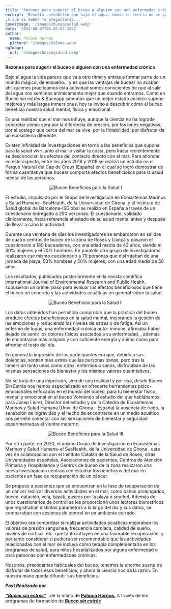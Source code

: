 ```yaml
---
title: 'Razones para sugerir el buceo a alguien con una enfermedad crónica'
excerpt: 'Resulta anecdótico que bajo el agua, donde en teoría no se puede respirar, es donde la respiración es más que importante. Ahí, bajo la superficie, es clave saber cómo respirar. 
¿A qué se debe? Te preguntarás...'
coverImage: '/images/buceoysalud.webp'
date: '2022-08-07T05:35:07.322Z'
author: 
  name: Paloma Hornos
  picture: '/images/Paloma.webp'
ogImage:
  url: '/images/buceoysalud.webp'
---
```

 
**Razones para sugerir el buceo a alguien con una enfermedad crónica**

Bajo el agua la vida parece que va a otro ritmo y entras a formar parte de un mundo mágico, de ensueño... y es que las ventajas de bucear no acaban ahí: quienes practicamos esta actividad somos conscientes de que al salir del agua nos sentimos anímicamente mejor que cuando entramos. Como en Buceo sin estrés & Buceapp sabemos que un mejor estado anímico supone mejores y más largas inmersiones, hoy te invito a descubrir cómo el buceo beneficia nuestra salud mental, física y emocional.

Es una realidad que el mar nos influye, aunque la ciencia no ha logrado concretar cómo: será por la diferencia de presión, por los iones negativos, por el sosiego que cerca del mar
se vive, por la flotabilidad, por disfrutar de un ecosistema diferente.

Existen infinidad de investigaciones en torno a los beneficios que supone para la salud
vivir junto al mar o visitar la costa, pero hasta recientemente se desconocían los efectos
del contacto directo con el mar. Para ahondar en este aspecto, entre los años 2018 y 2019
se realizó un estudio en el Parque Natural del Cap de Creus (España) en el cual se logró
demostrar de forma cuantitativa que bucear comporta efectos beneficiosos para la salud
mental de las personas.

<center>

![Buceo Beneficios para la Salud I](https://firebasestorage.googleapis.com/v0/b/buceapp-2ea9d.appspot.com/o/Blog%2FBuceoBeneficiosParaLaSalud%2Fistockphoto-947414320-612x612.jpeg?alt=media&token=0d7220ab-ed7d-4aaf-ba74-713c2bba42b4)

</center>

El estudio, impulsado por el Grupo de Investigación en Ecosistemas Marinos y Salud
Humana- SeaHealth, de la Universidad de Girona ,y el Instituto de Salud global de
Barcelona-ISGlobal se realizó en España a través de un cuestionario entregado a 250
personas. El cuestionario, validado clínicamente, hacia referencia al estado de su salud
mental antes y después de llevar a cabo la actividad.

Durante una veintena de días los investigadores se embarcaron en salidas de cuatro
centros de buceo de la zona de Roses y Llançà y pasaron el cuestionario a 180
buceadores, con una edad media de 42 años, siendo el 30% mujeres y el 70% hombres.
En paralelo otro grupo de investigadores realizaron ese mismo cuestionario a 70 personas
que disfrutaban de una jornada de playa, 50% hombres y 50% mujeres, con una edad
media de 50 años.

Los resultados, publicados posteriormente en la revista científica International Journal of
Environmental Research and Public Health, supusieron un primer paso para evaluar los
efectos beneficiosos que tiene el buceo en concreto y las actividades acuáticas en general
sobre la salud.

<center>

![Buceo Beneficios para la Salud II](https://firebasestorage.googleapis.com/v0/b/buceapp-2ea9d.appspot.com/o/Blog%2FBuceoBeneficiosParaLaSalud%2Fistockphoto-831471204-612x612.jpeg?alt=media&token=5f3b3352-ba66-4770-bfb9-12f257196076)

</center>

Los datos obtenidos han permitido comprobar que la práctica del buceo produce efectos
beneficiosos en la salud mental, mejorando la gestión de las emociones y reduciendo los niveles de estrés o de fatiga. Así un enfermo de lupus, una enfermedad crónica auto-
inmune, afirmaba haber dejado de sentir los dolores físicos asociados a su enfermedad, ,
además de encontrarse más relajado y con suficiente energía y ánimo como para afrontar
el resto del día.

En general la impresión de los participantes era que, debido a sus dolencias, sentían más
estrés que las personas sanas, pero tras la inmersión tanto unos como otros, enfermos o
sanos, disfrutaban de las mismas sensaciones de bienestar y los mismos valores
cuantitativos.

No se trata de una impresión, sino de una realidad y por eso, desde Buceo Sin Estrés nos
hemos especializado en ofrecerte herramientas psico-emocionales enfocadas en el
mundo del buceo, para tu bienestar físico, mental y emocional en el buceo
Volviendo al estudio del que hablábamos, para Josep Lloret, Director del estudio y de la
Cátedra de Ecosistemas Marinos y Salud Humana (Univ. de Girona - España) la ausencia
de ruido, la sensación de ingravidez y el hecho de encontrarse en un medio acuático nos
permite conectar con las sensaciones de bienestar y seguridad experimentadas el vientre
materno. 

<center>

![Buceo Beneficios para la Salud III](https://firebasestorage.googleapis.com/v0/b/buceapp-2ea9d.appspot.com/o/Blog%2FBuceoBeneficiosParaLaSalud%2Fistockphoto-119862322-612x612.jpeg?alt=media&token=5b346a49-e7a2-4dce-8b6e-f9bb954d3984)

</center>

Por otra parte, en 2020, el mismo Grupo de Investigación en Ecosistemas Marinos y
Salud Humana-el SeaHealth, de la Universidad de Girona , esta vez en colaboración con
el Instituto Catalán de la Salud de Roses, otras Universidades españolas, Asociaciones de
pacientes, Centros de Atención Primaria y Hospitalarios y Centros de buceo de la zona
realizaron una nueva investigación centrada en estudiar los beneficios del mar en
pacientes en fase de recuperación de un cáncer.

Se propuso a pacientes que se encuentran en la fase de recuperación de un cáncer
realizar diversas actividades en el mar, como baños prolongados, buceo, natación, vela,
kayak, paseos por la playa o snorkel. Además de unos cuestionarios de control se les
proporcionó unos lectores biometricos que registraban distintos parámetros a lo largo del
día y sus datos, se comparaban con sesiones de control en un ambiente cerrado.

El objetivo era comprobar si realizar actividades acuáticas mejoraban los valores de
presión sanguínea, frecuencia cardíaca, calidad de sueño, niveles de cortisol, etc. que
tanto influyen en una favorable recuperación, y por tanto considerar si pudiera ser
recomendable que las actividades relacionadas con el mar se incluya como terapia
complementaria en los programas de salud, para niños hospitalizados por alguna
enfermedad o para personas con enfermedades crónicas.

Nosotros, practicantes habituales del buceo, tenemos la enorme suerte de disfrutar de
todos esos beneficios, y ahora la ciencia nos dá la razón. En nuestra mano queda difundir sus beneficios.

***Post Realizado por***

[***“Buceo sin estrés”***](https://gestionemocional.com/buceo-sin-estres/)
, de la mano de 
[**Paloma Hornos.**](https://gestionemocional.com/conoceme/)
A través de los programas de formación de  [***Buceo sin estrés***](https://gestionemocional.com/buceo-sin-estres/) 
